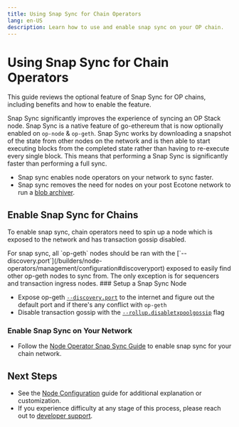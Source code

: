 ```yaml
---
title: Using Snap Sync for Chain Operators
lang: en-US
description: Learn how to use and enable snap sync on your OP chain.
---
```



# Using Snap Sync for Chain Operators

This guide reviews the optional feature of Snap Sync for OP chains, including benefits and how to enable the feature.

Snap Sync significantly improves the experience of syncing an OP Stack node. Snap Sync is a native feature of go-ethereum that is now optionally enabled on `op-node` & `op-geth`.
Snap Sync works by downloading a snapshot of the state from other nodes on the network and is then able to start executing blocks from the completed state rather than having to re-execute every single block.
This means that performing a Snap Sync is significantly faster than performing a full sync.

*   Snap sync enables node operators on your network to sync faster.
*   Snap sync removes the need for nodes on your post Ecotone network to run a [blob archiver](/builders/node-operators/management/blobs).

## Enable Snap Sync for Chains

To enable snap sync, chain operators need to spin up a node which is exposed to the network and has transaction gossip disabled.

<Callout type="warning">
  For snap sync, all `op-geth` nodes should be ran with the [`--discovery.port`](/builders/node-operators/management/configuration#discoveryport) exposed to easily find other op-geth nodes to sync from.
  The only exception is for sequencers and transaction ingress nodes.
</Callout>

<Steps>
  ### Setup a Snap Sync Node

  *   Expose op-geth [`--discovery.port`](/builders/node-operators/management/configuration#discoveryport) to the internet and figure out the default port and if there's any conflict with `op-geth`
  *   Disable transaction gossip with the [`--rollup.disabletxpoolgossip`](/builders/node-operators/management/configuration#rollupdisabletxpoolgossip) flag

  ### Enable Snap Sync on Your Network

  *   Follow the [Node Operator Snap Sync Guide](/builders/node-operators/management/snap-sync#enable-snap-sync-for-your-node) to enable snap sync for your chain network.
</Steps>

## Next Steps

*   See the [Node Configuration](/builders/node-operators/management/configuration#configuration) guide for additional explanation or customization.
*   If you experience difficulty at any stage of this process, please reach out to [developer support](https://github.com/ethereum-optimism/developers/discussions).
